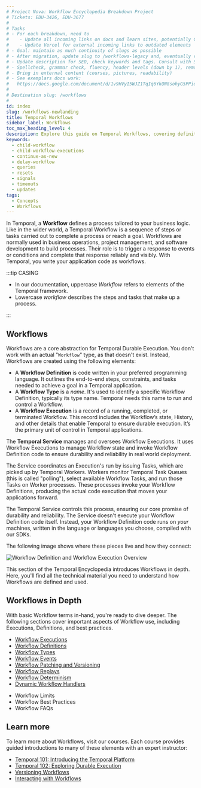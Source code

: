 ```yaml
---
# Project Nova: Workflow Encyclopedia Breakdown Project
# Tickets: EDU-3426, EDU-3677
#
# Tasks
# - For each breakdown, need to
#    - Update all incoming links on docs and learn sites, potentially CLI
#    - Update Vercel for external incoming links to outdated elements
# - Goal: maintain as much continuity of slugs as possible
# - After migration, update slug to /workflows-legacy and, eventually remove.
# - Update description for SEO, check keywords and tags. Consult with SEO experts.
# - Spellcheck, grammar check, fluency, header levels (down by 1), remove how-to titles
# - Bring in external content (courses, pictures, readability)
# - See exemplars docs work:
#   https://docs.google.com/document/d/1v9HVyI5WJZ1TqIq6YkQN8sohyG5PPiq3H0Z1aF_4lgU/
#
# Destination slug: /workflows
#
id: index
slug: /workflows-newlanding
title: Temporal Workflows
sidebar_label: Workflows
toc_max_heading_level: 4
description: Explore this guide on Temporal Workflows, covering definitions, deterministic constraints, code changes, reliability, scalability, and best practices for versioning.
keywords:
  - child-workflow
  - child-workflow-executions
  - continue-as-new
  - delay-workflow
  - queries
  - resets
  - signals
  - timeouts
  - updates
tags:
  - Concepts
  - Workflows
---
```



In Temporal, a **Workflow** defines a process tailored to your business logic.
Like in the wider world, a Temporal Workflow is a sequence of steps or tasks carried out to complete a process or reach a goal.
Workflows are normally used in business operations, project management, and software development to build processes.
Their role is to trigger a response to events or conditions and complete that response reliably and visibly.
With Temporal, you write your application code as workflows.

:::tip CASING

- In our documentation, uppercase _Workflow_ refers to elements of the Temporal framework.
- Lowercase _workflow_ describes the steps and tasks that make up a process.

:::

## Workflows

Workflows are a core abstraction for Temporal Durable Execution.
You don't work with an actual "`Workflow`" type, as that doesn't exist.
Instead, Workflows are created using the following elements:

- A **Workflow Definition** is code written in your preferred programming language.
  It outlines the end-to-end steps, constraints, and tasks needed to achieve a goal in a Temporal application.
- A **Workflow Type** is a _name_.
  It's used to identify a specific Workflow Definition, typically its type name.
  Temporal needs this name to run and control a Workflow.
- A **Workflow Execution** is a record of a running, completed, or terminated Workflow.
  This record includes the Workflow’s state, History, and other details that enable Temporal to ensure durable execution.
  It’s the primary unit of control in Temporal applications.

<!-- Add link? -->

The **Temporal Service** manages and oversees Workflow Executions.
It uses Workflow Executions to manage Workflow state and invoke Workflow Definition code to ensure durability and reliability in real world deployment.

The Service coordinates an Execution's run by issuing Tasks, which are picked up by Temporal Workers.
Workers monitor Temporal Task Queues (this is called "polling"), select available Workflow Tasks, and run those Tasks on Worker processes.
These processes invoke your Workflow Definitions, producing the actual code execution that moves your applications forward.

The Temporal Service controls this process, ensuring our core promise of durability and reliability.
The Service doesn't execute your Workflow Definition code itself.
Instead, your Workflow Definition code runs on _your_ machines, written in the language or languages you choose, compiled with our SDKs.

The following image shows where these pieces live and how they connect:

![Workflow Definition and Workflow Execution Overview](/img/encyclopedia/workflows/workflow-overview.png)

This section of the Temporal Encyclopedia introduces Workflows in depth.
Here, you'll find all the technical material you need to understand how Workflows are defined and used.

## Workflows in Depth

<!--Should each link have a summary?-->
<!--As a call to action, should this be formatted differently? Candace in January/February? -->

With basic Workflow terms in-hand, you're ready to dive deeper.
The following sections cover important aspects of Workflow use, including Executions, Definitions, and best practices.

<!--All links will change after migration-->
- [Workflow Executions](/workflows#workflow-execution)
- [Workflow Definitions](/workflows#workflow-definition)
- [Workflow Types](/workflows#workflow-type)
- [Workflow Events](/workflows#event)
- [Workflow Patching and Versioning](/workflows#workflow-versioning)
- [Workflow Replays](/workflows#replays)
- [Workflow Determinism](/workflows#deterministic-constraints)
- [Dynamic Workflow Handlers](/workflows#dynamic-handler)

<!--Move out schedules/start delays/, create separate subpage for event history or part of Replays? -->

- Workflow Limits
- Workflow Best Practices
- Workflow FAQs

<!--

## What is a Workflow Definition? {#workflow-definition}
#[WorkflowInterface]
### Deterministic constraints
### Code changes can cause non-deterministic behavior {#non-deterministic-change}
### Intrinsic non-deterministic logic
### Versioning Workflow code {#workflow-versioning}
#### Patching
### Handling unreliable Worker Processes
### What is a Workflow Type? {#workflow-type}
## What is a Workflow Execution? {#workflow-execution}
### Replays
### Commands and awaitables
### Status
#### Open
#### Closed
### Workflow Execution Chain
### Event loop
### Time constraints
### Limits
#### Workflow Execution Nexus Operation Limits {#workflow-execution-nexus-operation-limits}
### What is a Command? {#command}
### What is an Event? {#event}
#### Activity Events
### What is an Event History? {#event-history}
#### What is Continue-As-New? {#continue-as-new}
### What is a Reset? {#reset}
### What is a Run Id? {#run-id}
#### Which operations lead to non-determinism issues?
### What is a Workflow Id? {#workflow-id}
#### What is a Workflow Id Reuse Policy? {#workflow-id-reuse-policy}
#### What is a Workflow Id Conflict Policy? {#workflow-id-conflict-policy}
### What is a Timer? {#timer}
### What is a Memo? {#memo}
## What is a Dynamic Handler? {#dynamic-handler}
## What is a Side Effect? {#side-effect}
## What is a Schedule? {#schedule}
### Action
### Spec
### Pause
### Backfill
### Limit number of Actions
### Policies
#### Overlap Policy
#### Catchup Window
#### Pause-on-failure
### Last completion result
### Last failure
### Limitations
## What is a Temporal Cron Job? {#temporal-cron-job}
### Cron Schedules
### `robfig` predefined schedules and intervals
### Time zones
### How to stop a Temporal Cron Job
## What is a Start Delay? {#delay-workflow-execution}
## What is a State Transition? {#state-transition}

-->

## Learn more

To learn more about Workflows, visit our courses.
Each course provides guided introductions to many of these elements with an expert instructor:

- [Temporal 101: Introducing the Temporal Platform](https://learn.temporal.io/courses/temporal_101/)
- [Temporal 102: Exploring Durable Execution](https://learn.temporal.io/courses/temporal_102/)
- [Versioning Workflows](https://learn.temporal.io/courses/versioning/)
- [Interacting with Workflows](https://learn.temporal.io/courses/interacting_with_workflows/)
